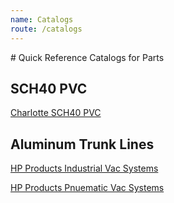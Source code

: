 ```yaml
---
name: Catalogs
route: /catalogs
---
```


<base target="_blank" rel="noopener noreferrer" />
# Quick Reference Catalogs for Parts

## SCH40 PVC

[Charlotte SCH40 PVC](../public/catalogs/Charlotte-PVC-Catalog.pdf)

## Aluminum Trunk Lines

[HP Products Industrial Vac Systems](../public/catalogs/HP-Products-Industrial-Vac.pdf)

[HP Products Pnuematic Vac Systems](../public/catalogs/HP-Products-Pnu-Systems.pdf)
